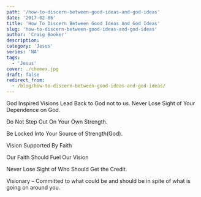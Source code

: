 ```yaml
---
path: '/how-to-discern-between-good-ideas-and-god-ideas'
date: '2017-02-06'
title: 'How To Discern Between Good Ideas And God Ideas'
slug: 'how-to-discern-between-good-ideas-and-god-ideas'
author: 'Craig Booker'
description:
category: 'Jesus'
series: 'NA'
tags:
  - 'Jesus'
cover: ./chemex.jpg
draft: false
redirect_from:
  - /blog/how-to-discern-between-good-ideas-and-god-ideas/
---
```


God Inspired Visions Lead Back to God not to us. Never Lose Sight of Your Dependence on God.

Do Not Step Out On Your Own Strength.

Be Locked Into Your Source of Strength(God).

Vision Supported By Faith

Our Faith Should Fuel Our Vision

Never Lose Sight of Who Should Get the Credit.

Visionary – Committed to what could be and should be in spite of what is going on around you.

